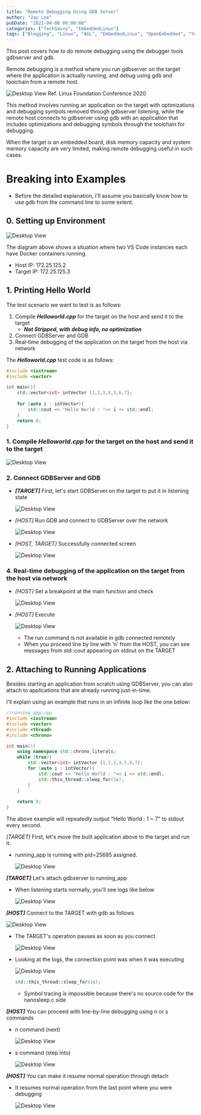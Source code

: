 ```yaml
---
title: "Remote Debugging Using GDB Server"
author: "Jay Lee"
pubDate: "2021-04-08 00:00:00"
categories: ["TechSavvy", "EmbeddedLinux"]
tags: ["Blogging", "Linux", "AGL", "EmbeddedLinux", "OpenEmbedded", "Yocto", "CrossDevelopment", "GCC", "GDB", "Toolchain"]
---
```


This post covers how to do remote debugging using the debugger tools gdbserver and gdb.

Remote debugging is a method where you run gdbserver on the target where the application is actually running, and debug using gdb and toolchain from a remote host.

![Desktop View](/assets/img/03-RemoteDebuggingUsingGdbserver/1.png)
Ref. Linux Foundation Conference 2020

This method involves running an application on the target with optimizations and debugging symbols removed through gdbserver listening, while the remote host connects to gdbserver using gdb with an application that includes optimizations and debugging symbols through the toolchain for debugging.

When the target is an embedded board, disk memory capacity and system memory capacity are very limited, making remote debugging useful in such cases.

# **Breaking into Examples**

- Before the detailed explanation, I'll assume you basically know how to use gdb from the command line to some extent.

## **0. Setting up Environment**

![Desktop View](/assets/img/03-RemoteDebuggingUsingGdbserver/2.png)

The diagram above shows a situation where two VS Code instances each have Docker containers running.

- Host IP: 172.25.125.2
- Target IP: 172.25.125.3

## **1. Printing Hello World**

The test scenario we want to test is as follows:

1. Compile ***Helloworld.cpp*** for the target on the host and send it to the target
    - ***Not Stripped, with debug info, no optimization***
2. Connect GDBServer and GDB
3. Real-time debugging of the application on the target from the host via network

The ***Helloworld.cpp*** test code is as follows:

```cpp
#include <iostream>
#include <vector>

int main(){
    std::vector<int> intVector {1,2,3,4,5,6,7};
    
    for (auto i : intVector){
        std::cout << "Hello World : "<< i << std::endl;
    }
    return 0;
}
```

### 1. Compile ***Helloworld.cpp*** for the target on the host and send it to the target

![Desktop View](/assets/img/03-RemoteDebuggingUsingGdbserver/3.png)

### 2. Connect GDBServer and GDB

- ***[TARGET]*** First, let's start GDBServer on the target to put it in listening state

    ![Desktop View](/assets/img/03-RemoteDebuggingUsingGdbserver/4.png)

- *[HOST]* Run GDB and connect to GDBServer over the network

    ![Desktop View](/assets/img/03-RemoteDebuggingUsingGdbserver/5.png)

- *[HOST, TARGET]* Successfully connected screen

    ![Desktop View](/assets/img/03-RemoteDebuggingUsingGdbserver/6.png)

### 4. Real-time debugging of the application on the target from the host via network

- *[HOST]* Set a breakpoint at the main function and check

    ![Desktop View](/assets/img/03-RemoteDebuggingUsingGdbserver/7.png)

- *[HOST]* Execute

    ![Desktop View](/assets/img/03-RemoteDebuggingUsingGdbserver/8.png)

    - The run command is not available in gdb connected remotely
    - When you proceed line by line with 'n' from the HOST, you can see messages from std::cout appearing on stdout on the TARGET

## **2. Attaching to Running Applications**

Besides starting an application from scratch using GDBServer, you can also attach to applications that are already running just-in-time.

I'll explain using an example that runs in an infinite loop like the one below:

```cpp
//running_app.cpp
#include <iostream>
#include <vector>
#include <thread>
#include <chrono>

int main(){
    using namespace std::chrono_literals;
    while (true){
        std::vector<int> intVector {1,2,3,4,5,6,7};
        for (auto i : intVector){
            std::cout << "Hello World : "<< i << std::endl;
            std::this_thread::sleep_for(1s);
        }
    }
    
    return 0;
}
```

The above example will repeatedly output "Hello World : 1 ~ 7" to stdout every second.

*[TARGET]* First, let's move the built application above to the target and run it.

- running_app is running with pid=25685 assigned.

    ![Desktop View](/assets/img/03-RemoteDebuggingUsingGdbserver/9.png)

***[TARGET]*** Let's attach gdbserver to running_app

- When listening starts normally, you'll see logs like below

    ![Desktop View](/assets/img/03-RemoteDebuggingUsingGdbserver/10.png)

***[HOST]*** Connect to the TARGET with gdb as follows

![Desktop View](/assets/img/03-RemoteDebuggingUsingGdbserver/11.png)

- The TARGET's operation pauses as soon as you connect

    ![Desktop View](/assets/img/03-RemoteDebuggingUsingGdbserver/12.png)

- Looking at the logs, the connection point was when it was executing

    ![Desktop View](/assets/img/03-RemoteDebuggingUsingGdbserver/13.png)

    ```cpp
    std::this_thread::sleep_for(1s);
    ```

    - Symbol tracing is impossible because there's no source code for the nanosleep.c side

***[HOST]*** You can proceed with line-by-line debugging using n or s commands

- n command (next)

    ![Desktop View](/assets/img/03-RemoteDebuggingUsingGdbserver/14.png)

- s command (step into)

    ![Desktop View](/assets/img/03-RemoteDebuggingUsingGdbserver/15.png)

***[HOST]*** You can make it resume normal operation through detach

- It resumes normal operation from the last point where you were debugging

    ![Desktop View](/assets/img/03-RemoteDebuggingUsingGdbserver/16.png)
